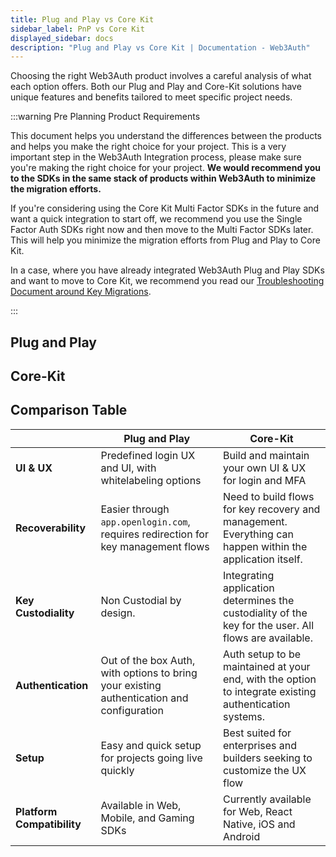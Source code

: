 ```yaml
---
title: Plug and Play vs Core Kit
sidebar_label: PnP vs Core Kit
displayed_sidebar: docs
description: "Plug and Play vs Core Kit | Documentation - Web3Auth"
---
```



Choosing the right Web3Auth product involves a careful analysis of what each option offers. Both our Plug and Play and Core-Kit solutions have unique
features and benefits tailored to meet specific project needs.

:::warning Pre Planning Product Requirements

This document helps you understand the differences between the products and helps you make the right choice for your project. This is a very important
step in the Web3Auth Integration process, please make sure you're making the right choice for your project. **We would recommend you to the SDKs in
the same stack of products within Web3Auth to minimize the migration efforts.**

If you're considering using the Core Kit Multi Factor SDKs in the future and want a quick integration to start off, we recommend you use the Single
Factor Auth SDKs right now and then move to the Multi Factor SDKs later. This will help you minimize the migration efforts from Plug and Play to Core
Kit.

In a case, where you have already integrated Web3Auth Plug and Play SDKs and want to move to Core Kit, we recommend you read our
[Troubleshooting Document around Key Migrations](/troubleshooting/different-private-key#migrating-between-sdks).

:::

## Plug and Play

<PnpIntro />

## Core-Kit

<CoreKitIntro />

## Comparison Table

|                            | Plug and Play                                                                             | Core-Kit                                                                                                  |
| -------------------------- | ----------------------------------------------------------------------------------------- | --------------------------------------------------------------------------------------------------------- |
| **UI & UX**                | Predefined login UX and UI, with whitelabeling options                                    | Build and maintain your own UI & UX for login and MFA                                                     |
| **Recoverability**         | Easier through `app.openlogin.com`, requires redirection for key management flows         | Need to build flows for key recovery and management. Everything can happen within the application itself. |
| **Key Custodiality**       | Non Custodial by design.                                                                  | Integrating application determines the custodiality of the key for the user. All flows are available.     |
| **Authentication**         | Out of the box Auth, with options to bring your existing authentication and configuration | Auth setup to be maintained at your end, with the option to integrate existing authentication systems.    |
| **Setup**                  | Easy and quick setup for projects going live quickly                                      | Best suited for enterprises and builders seeking to customize the UX flow                                 |
| **Platform Compatibility** | Available in Web, Mobile, and Gaming SDKs                                                 | Currently available for Web, React Native, iOS and Android                                                |

<SDKReferenceCards />
